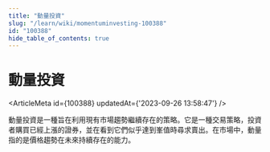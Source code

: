 ```yaml
---
title: "動量投資"
slug: "/learn/wiki/momentuminvesting-100388"
id: "100388"
hide_table_of_contents: true
---
```



# 動量投資

<ArticleMeta id={100388} updatedAt={'2023-09-26 13:58:47'} />
<div className='border-solid border-b border-t-0 my-4 border-[var(--ifm-color-gray-300)]' />

動量投資是一種旨在利用現有市場趨勢繼續存在的策略。它是一種交易策略，投資者購買已經上漲的證券，並在看到它們似乎達到峯值時尋求賣出。在市場中，動量指的是價格趨勢在未來持續存在的能力。
